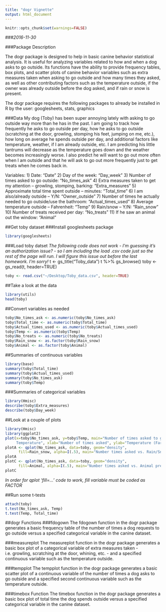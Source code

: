 ```yaml
---
title: "dogr Vignette"
output: html_document
---
```

```r
knitr::opts_chunk$set(warnings=FALSE)
```
###*2016-11-30*

###Package Description

The dogr package is designed to help in basic canine behavior statistical analysis. It is useful for analyzing variables related to how and when a dog asks to go outside. Its functions have the ability to provide frequency tables, box plots, and scatter plots of canine behavior variables such as extra measures taken when asking to go outside and how many times they asked, as well as other contributing factors such as the temperature outside, if the owner was already outside before the dog asked, and if rain or snow is present. 

The dogr package requires the following packages to already be installed in R by the user: googlesheets, stats, graphics

###Data
My dog (Toby) has been super annoying lately with asking to go outside way more than he has in the past. I am going to track how frequently he asks to go outside per day, how he asks to go outside (scratching at the door, growling, stomping his feet, jumping on me, etc.), how long on average he spends outside per day, and additional factors like temperature, weather, if I am already outside, etc. I am predicting his little tantrums will decrease as the temperature goes down and the weather becomes increasingly worse. I also predict he will want to go out more often when I am outside and that he will ask to go out more frequently just to get treats when he comes back in.

Variables:
1) Date: "Date"
2) Day of the week: "Day_week"
3) Number of times asked to go outside: "No_times_ask"
4) Extra measures taken to get my attention – growling, stomping, barking: "Extra_measures"
5) Approximate total time spent outside – minutes: "Total_time"
6) I am also/already outside – Y/N: "Owner_outside"
7) Number of times he actually needed to go outside/use the bathroom: "Actual_times_used"
8) Average temperature outside – Fahrenheit: "Temp"
9) Rain/snow – Y/N: "Rain_snow"
10) Number of treats received per day: "No_treats"
11) If he saw an animal out the window: "Animal"

##Get toby dataset
###Install googlesheets package
```r
library(googlesheets)
```
###Load toby datset
*The following code does not work - I'm guessing it's an authorization issue? - so I am including the load .csv code just so the rest of the page will run. I will figure this issue out before the last homework. I'm sorry!*
t <- gs_title("Toby_data")
t %>% gs_browse()
toby <- gs_read(t, header=TRUE)

```r
toby <- read.csv("~/Desktop/Toby_data.csv", header=TRUE)
```

##Take a look at the data
```r
library(utils)
head(toby)
```

##Convert variables as needed
```r
toby$No_times_ask <- as.numeric(toby$No_times_ask)
toby$Total_time <- as.numeric(toby$Total_time)
toby$Actual_times_used <- as.numeric(toby$Actual_times_used)
toby$Temp <- as.numeric(toby$Temp)
toby$No_treats <- as.numeric(toby$No_treats)
toby$Rain_snow <- as.factor(toby$Rain_snow)
toby$Animal <- as.factor(toby$Animal)
```

##Summaries of continuous variables
```r
library(base)
summary(toby$Total_time)
summary(toby$Actual_times_used)
summary(toby$No_times_ask)
summary(toby$Temp)
```

###Summaries of categorical variables
```r
library(Hmisc)
describe(toby$Extra_measures)
describe(toby$Day_week)
```

##Look at a couple of plots
```r
library(Hmisc)
library(ggplot2)
plot(x=toby$No_times_ask, y=toby$Temp, main="Number of times asked to go outside vs.
     Temperature", xlab="Number of times asked", ylab="Temperature (Farenheit)")
plotA <- qplot(No_times_ask, data=toby, geom="density",
      fill=Rain_snow, alpha=I(.5), main="Number times asked vs. Rain/Snow", xlab="Number times asked", ylab="Density")
plotA
plotC <- qplot(No_times_ask, data=toby, geom="density",
      fill=Animal, alpha=I(.5), main="Number times asked vs. Animal presence", xlab="Number times asked", ylab="Density")
plotC
```

*In order for qplot 'fill=...' code to work, fill variable must be coded as FACTOR*

##Run some t-tests
```r
attach(toby)
t.test(No_times_ask, Temp)
t.test(Temp, Total_time)
```

##dogr Functions
###fdogown
The fdogown function in the dogr package generates a basic frequency table of the number of times a dog requests to go outside versus a specified categorical variable in the canine dataset. 

###measureplot
The measureplot function in the dogr package generates a basic box plot of a categorical variable of extra measures taken - i.e. growling, scratching at the door, whining, etc. - and a specified continuous variable such as the temperature outside.

###tempplot
The tempplot function in the dogr package generates a basic scatter plot of a continuous variable of the number of times a dog asks to go outside and a specified second continuous variable such as the temperature outside.

###timebox Function
The timebox function in the dogr package generates a basic box plot of total time the dog spends outside versus a specified categorical variable in the canine dataset.


